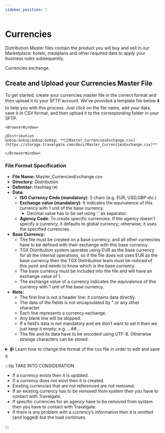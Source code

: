 ```yaml
---
sidebar_position: 7
---
```


# Currencies

Distribution Master files contain the product you will buy and sell in our Marketplace: hotels, mealplans and other required data to apply your business rules subsequently.

Currencies exchange.


## Create and Upload your Currencies Master File

To get started, create your currencies master file in the correct format and then upload it to your SFTP account. We've provided a template file below ⬇️ to help you with this process. Just click on the file name, add your data, save it in CSV format, and then upload it to the corresponding folder in your SFTP.


```mdx-code-block
<BrowserWindow>

📁Distribution  
&nbsp;&nbsp;&nbsp;&nbsp; **📄[Master_CurrenciesExchange.csv](https://storage.travelgate.com/docs/Master_CurrenciesExchange.csv)**  

</BrowserWindow>
```


### File Format Specification

* **File Name:** Master_CurrenciesExchange.csv
* **Directory:** Distribution
* **Delimiter:** Hashtag (`#`)
* **Data:**
   * **ISO Currency Code (mandatory)**: 3 chars (e.g. EUR, USD,GBP etc.)
   * **Exchange value (mandatory)**: It indicates the equivalence of this currency with 1 unit of the base currency.
       * Decimal value has to be set using ‘.’ as separator. 
   * **Agency Code**: To create specific currencies. If the agency doesn't specify a currency, it defaults to global currency; otherwise, it uses the specified currencies.
* **Base Currency:**
   * The file must be created on a base currency, and all other currencies have to be defined with their exchange with this base currency.
   * TGX Distribution system operates using EUR as the base currency for all the internal operations, so if the file does not uses EUR as the base currency then the TGX Distribution team must be noticed of this point and needs to know which is the base currency.
   * The base currency must be included into the file and will have an exchange value of 1.
   * The exchange value of a currency indicates the equivalence of this currency with 1 unit of the base currency.
* **Note:**
   * The first line is not a header line: it contains data directly.
   * The data of the fields is not encapsulated by " or any other character.
   * Each line represents a currency exchange.
   * Any blank line will be skipped.
   * If a field’s data is not mandatory and we don’t want to set it then we just keep it empty: e.g. …##…
   * The file and its data have to be encoded using UTF-8. Otherwise strange characters can be stored.


<details>
    <summary>📹 Learn how to change the format of the csv file in order to edit and save it</summary>
    <div>
        <div><iframe width="560" height="315" src="https://www.youtube.com/embed/XkOk3SkZ0Sg?si=TYhN1QfMwYE1fusw&amp;controls=0" title="YouTube video player" frameborder="0" allow="accelerometer; autoplay; clipboard-write; encrypted-media; gyroscope; picture-in-picture; web-share" allowfullscreen></iframe></div>
    </div>
</details>


:::tip TAKE INTO CONSIDERATION

* If a currency exists then it is updated.
* If a currency does not exist then it is created.
* Existing currencies that are not referenced are not removed.
* If an existing currency has to be removed from system then you have to contact with Travelgate.
* If specific currencies for an agency have to be removed from system then you have to contact with Travelgate.
* If there is any problem with a currency’s information then it is omitted (and logged) but the load continues.

:::
